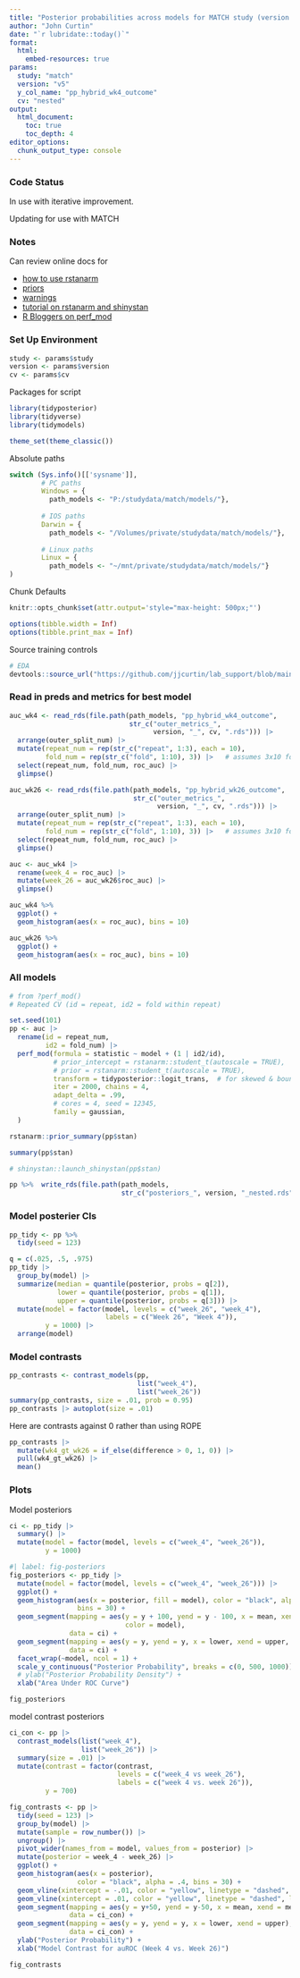 ```yaml
---
title: "Posterior probabilities across models for MATCH study (version `r params$version`)"
author: "John Curtin"
date: "`r lubridate::today()`"
format:
  html:
    embed-resources: true
params:
  study: "match"
  version: "v5"
  y_col_name: "pp_hybrid_wk4_outcome"
  cv: "nested"
output: 
  html_document:
    toc: true 
    toc_depth: 4
editor_options: 
  chunk_output_type: console
---
```


### Code Status

In use with iterative improvement.

Updating for use with MATCH

### Notes
Can review online docs for 

* [how to use rstanarm](https://cran.r-project.org/web/packages/rstanarm/vignettes/rstanarm.html)
* [priors](https://cran.r-project.org/web/packages/rstanarm/vignettes/priors.html)
* [warnings](https://mc-stan.org/misc/warnings.html)
* [tutorial on rstanarm and shinystan](https://www.tqmp.org/RegularArticles/vol14-2/p099/p099.pdf)
* [R Bloggers on perf_mod](https://www.r-bloggers.com/2019/12/tidyposteriors-bayesian-approach-to-model-comparison/)

### Set Up Environment

```r
study <- params$study
version <- params$version
cv <- params$cv
```

Packages for script
```r
library(tidyposterior)
library(tidyverse)
library(tidymodels)

theme_set(theme_classic()) 
```

Absolute paths
```r
switch (Sys.info()[['sysname']],
        # PC paths
        Windows = {
          path_models <- "P:/studydata/match/models/"},
        
        # IOS paths
        Darwin = {
          path_models <- "/Volumes/private/studydata/match/models/"},
        
        # Linux paths
        Linux = {
          path_models <- "~/mnt/private/studydata/match/models/"}
)
```


Chunk Defaults
```r
knitr::opts_chunk$set(attr.output='style="max-height: 500px;"')

options(tibble.width = Inf)
options(tibble.print_max = Inf)
```


Source training controls 
```r
# EDA
devtools::source_url("https://github.com/jjcurtin/lab_support/blob/main/fun_eda.R?raw=true")
```


### Read in preds and metrics for best model

```r

auc_wk4 <- read_rds(file.path(path_models, "pp_hybrid_wk4_outcome",
                              str_c("outer_metrics_", 
                                    version, "_", cv, ".rds"))) |> 
  arrange(outer_split_num) |> 
  mutate(repeat_num = rep(str_c("repeat", 1:3), each = 10),
         fold_num = rep(str_c("fold", 1:10), 3)) |>   # assumes 3x10 fold
  select(repeat_num, fold_num, roc_auc) |> 
  glimpse()

auc_wk26 <- read_rds(file.path(path_models, "pp_hybrid_wk26_outcome",
                               str_c("outer_metrics_", 
                                     version, "_", cv, ".rds"))) |> 
  arrange(outer_split_num) |> 
  mutate(repeat_num = rep(str_c("repeat", 1:3), each = 10),
         fold_num = rep(str_c("fold", 1:10), 3)) |>   # assumes 3x10 fold
  select(repeat_num, fold_num, roc_auc) |> 
  glimpse()

auc <- auc_wk4 |> 
  rename(week_4 = roc_auc) |> 
  mutate(week_26 = auc_wk26$roc_auc) |> 
  glimpse()

```

```r
auc_wk4 %>% 
  ggplot() + 
  geom_histogram(aes(x = roc_auc), bins = 10)

auc_wk26 %>% 
  ggplot() + 
  geom_histogram(aes(x = roc_auc), bins = 10)
```

### All models

```r
# from ?perf_mod()
# Repeated CV (id = repeat, id2 = fold within repeat)

set.seed(101)
pp <- auc |> 
  rename(id = repeat_num,
         id2 = fold_num) |> 
  perf_mod(formula = statistic ~ model + (1 | id2/id), 
           # prior_intercept = rstanarm::student_t(autoscale = TRUE),
           # prior = rstanarm::student_t(autoscale = TRUE),
           transform = tidyposterior::logit_trans,  # for skewed & bounded AUC
           iter = 2000, chains = 4,  
           adapt_delta = .99,
           # cores = 4, seed = 12345,
           family = gaussian, 
  )  
```

```r
rstanarm::prior_summary(pp$stan)
```

```r
summary(pp$stan)
```

```r
# shinystan::launch_shinystan(pp$stan)
```

```r
pp %>%  write_rds(file.path(path_models, 
                            str_c("posteriors_", version, "_nested.rds")))
```

### Model posterier CIs

```r
pp_tidy <- pp %>% 
  tidy(seed = 123)

q = c(.025, .5, .975)
pp_tidy |> 
  group_by(model) |> 
  summarize(median = quantile(posterior, probs = q[2]),
            lower = quantile(posterior, probs = q[1]), 
            upper = quantile(posterior, probs = q[3])) |> 
  mutate(model = factor(model, levels = c("week_26", "week_4"),
                        labels = c("Week 26", "Week 4")),
         y = 1000) |> 
  arrange(model)

```

### Model contrasts

```r
pp_contrasts <- contrast_models(pp, 
                                list("week_4"), 
                                list("week_26"))
summary(pp_contrasts, size = .01, prob = 0.95)
pp_contrasts |> autoplot(size = .01)
```

Here are contrasts against 0 rather than using ROPE
```r
pp_contrasts |> 
  mutate(wk4_gt_wk26 = if_else(difference > 0, 1, 0)) |>
  pull(wk4_gt_wk26) |> 
  mean()
```

### Plots

Model posteriors
```r
ci <- pp_tidy |> 
  summary() |> 
  mutate(model = factor(model, levels = c("week_4", "week_26")),
         y = 1000) 
```

```r
#| label: fig-posteriors
fig_posteriors <- pp_tidy |> 
  mutate(model = factor(model, levels = c("week_4", "week_26"))) |> 
  ggplot() + 
  geom_histogram(aes(x = posterior, fill = model), color = "black", alpha = .4, 
                 bins = 30) +
  geom_segment(mapping = aes(y = y + 100, yend = y - 100, x = mean, xend = mean,
                             color = model),
               data = ci) +
  geom_segment(mapping = aes(y = y, yend = y, x = lower, xend = upper, color = model),
               data = ci) +
  facet_wrap(~model, ncol = 1) +
  scale_y_continuous("Posterior Probability", breaks = c(0, 500, 1000)) +
  # ylab("Posterior Probability Density") +
  xlab("Area Under ROC Curve")

fig_posteriors
```

model contrast posteriors

```r
ci_con <- pp |>
  contrast_models(list("week_4"), 
                  list("week_26")) |> 
  summary(size = .01) |> 
  mutate(contrast = factor(contrast, 
                           levels = c("week_4 vs week_26"),
                           labels = c("week 4 vs. week 26")),
         y = 700)
```

```r
fig_contrasts <- pp |> 
  tidy(seed = 123) |>   
  group_by(model) |> 
  mutate(sample = row_number()) |> 
  ungroup() |> 
  pivot_wider(names_from = model, values_from = posterior) |> 
  mutate(posterior = week_4 - week_26) |> 
  ggplot() +
  geom_histogram(aes(x = posterior), 
                 color = "black", alpha = .4, bins = 30) +
  geom_vline(xintercept = -.01, color = "yellow", linetype = "dashed", linewidth = 1) +
  geom_vline(xintercept = .01, color = "yellow", linetype = "dashed", linewidth = 1) +
  geom_segment(mapping = aes(y = y+50, yend = y-50, x = mean, xend = mean), 
               data = ci_con) +
  geom_segment(mapping = aes(y = y, yend = y, x = lower, xend = upper), 
               data = ci_con) +
  ylab("Posterior Probability") +
  xlab("Model Contrast for auROC (Week 4 vs. Week 26)")

fig_contrasts
```






